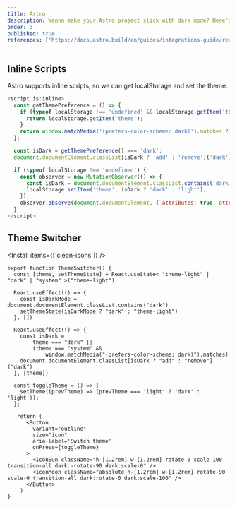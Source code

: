 ```yaml
---
title: Astro
description: Wanna make your Astro project slick with dark mode? Here’s the playbook for getting that moody vibe on lock.
order: 3
published: true
references: ['https://docs.astro.build/en/guides/integrations-guide/react/']
---
```



## Inline Scripts
Astro supports inline scripts, so we can get localStorage and set the theme.
```js
<script is:inline>
  const getThemePreference = () => {
    if (typeof localStorage !== 'undefined' && localStorage.getItem('theme')) {
      return localStorage.getItem('theme');
    }
    return window.matchMedia('(prefers-color-scheme: dark)').matches ? 'dark' : 'light';
  };

  const isDark = getThemePreference() === 'dark';
  document.documentElement.classList[isDark ? 'add' : 'remove']('dark');

  if (typeof localStorage !== 'undefined') {
    const observer = new MutationObserver(() => {
      const isDark = document.documentElement.classList.contains('dark');
      localStorage.setItem('theme', isDark ? 'dark' : 'light');
    });
    observer.observe(document.documentElement, { attributes: true, attributeFilter: ['class'] });
  }
</script>
```

## Theme Switcher
<Install items={['cleon-icons']} />
```tsx
export function ThemeSwitcher() {
  const [theme, setThemeState] = React.useState< "theme-light" | "dark" | "system" >("theme-light")

  React.useEffect(() => {
    const isDarkMode = document.documentElement.classList.contains("dark")
    setThemeState(isDarkMode ? "dark" : "theme-light")
  }, [])

  React.useEffect(() => {
    const isDark =
        theme === "dark" ||
        (theme === "system" &&
            window.matchMedia("(prefers-color-scheme: dark)").matches)
    document.documentElement.classList[isDark ? "add" : "remove"]("dark")
  }, [theme])

  const toggleTheme = () => {
    setTheme((prevTheme) => (prevTheme === 'light' ? 'dark' : 'light'));
  };

   return (
      <Button
        variant="outline"
        size="icon"
        aria-label='Switch theme'
        onPress={toggleTheme}
      >
        <IconSun className="h-[1.2rem] w-[1.2rem] rotate-0 scale-100 transition-all dark:-rotate-90 dark:scale-0" />
        <IconMoon className="absolute h-[1.2rem] w-[1.2rem] rotate-90 scale-0 transition-all dark:rotate-0 dark:scale-100" />
      </Button>
    )
}
```
